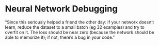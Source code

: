 # Neural Network Debugging

"Since this seriously helped a friend the other day: If your network doesn't learn, reduce the dataset to a small batch (eg 32 examples) and try to overfit on it. The loss should be near zero (because the network should be able to memorize it); if not, there's a bug in your code."
